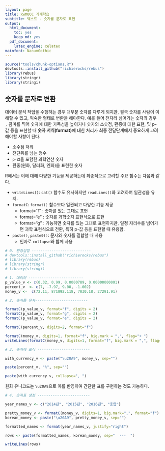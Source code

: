 ```yaml
---
layout: page
title: xwMOOC 기계학습
subtitle: 텍스트 - 숫자를 문자로 표현
output:
  html_document: 
    toc: yes
    keep_md: yes
  pdf_document:
    latex_engine: xelatex
mainfont: NanumGothic
---
```

 
``` r
source("tools/chunk-options.R")
devtools::install_github("richierocks/rebus")
library(rebus)
library(stringr)
library(stringi)
```

## 숫자를 문자로 변환

데이터 분석 작업을 수행하는 경우 대부분 숫자를 다루게 되지만, 결국 숫자를 사람이 이해할 수 있고, 익숙한 형태로 변환을 해야한다.
예를 들어 천자리 넘어가는 숫자의 경우 `,` 콤마를 찍어 숫자에 대한 가독성을 높이거나 숫자의 소숫점, 환종에 대한 표현, 및 p-값 등을 표현할 때 
**숫자 서식(format)**에 대한 처리가 최종 전달단계에서 중요하게 고려해야할 사항이 된다.

- 소수점 처리 
- 천단위를 넘는 정수
- `p-값`을 포함한 과학연산 숫자 
- 환종(원화, 달러화, 엔화)을 표현한 숫자

R에서는 이에 대해 다양한 기능을 제공하는데 최종적으로 고려할 주요 함수는 다음과 같다.

- `writeLines()`: `cat()` 함수도 유사하지만 `readLines()`와 고려하여 일관성을 유지.
- `formatC`: `format()` 함수보다 일관되고 다양한 기능 제공
    - format="f" : 숫자를 있는 그대로 표현
    - format="e" : 숫자를 과학숫자 표현식으로 표현 
    - format="g" : 가능하면 숫자를 있는 그대로 표현하지만, 일정 자리수를 넘어가면 과학 표현식으로 전환, 특히 p-값 등을 표현할 때 유용함.
- `paste()`, `paste0()`: 문자와 숫자를 결합할 때 사용 
    - 인자로 `collapse`와 함께 사용

``` r
# 0. 환경설정 ---------------------------
# devtools::install_github("richierocks/rebus")
# library(rebus)
# library(stringr)
# library(stringi)

# 1. 데이터 -------------------------
p_value_v <- c(0.32, 0.99, 0.0000789, 0.00000000001)
percent_v  <- c(7, -7.97, 9.00, -1.002)
money_v <-  c(72.11, 871092.118, 7030.18, 27291.91)

# 2. 숫자를 문자------------------------

formatC(p_value_v, format="f", digits = 2)
formatC(p_value_v, format="g", digits = 2)
formatC(p_value_v, format="e", digits = 2)

formatC(percent_v, digits=2, format="f")

formatC(money_v, digits=1, format="f", big.mark = ",", flag="+ ")
writeLines(formatC(money_v, digits=1, format="f", big.mark = ",", flag="+"))

# 3. 숫자에 표식 ------------------------

with_currency_v <- paste("\u20A9", money_v, sep="")

paste(percent_v, "%", sep="")

paste(with_currency_v, collapse=", ")
```

원화 유니코드는 `\u20A9`으로 이를 반영하여 간단한 표를 구현하는 것도 가능하다.

``` r
# 4. 숫자표 생성 ------------------------

year_names_v <- c("2014년", "2015년", "2016년", "총합")

pretty_money_v <- formatC(money_v, digits=1, big.mark=",", format="f")
korean_money <- paste("\u20A9", pretty_money_v, sep="")

formatted_names <- format(year_names_v, justify="right")

rows <- paste(formatted_names, korean_money, sep="  ---  ")

writeLines(rows)
```


